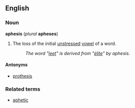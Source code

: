 ==English==
===Noun===
'''aphesis''' (''plural'' '''apheses''')

#The loss of the initial [[unstressed]] [[vowel]] of a word.
#:''The word "[[leet]]" is derived from "[[élite]]" by aphesis.''

====Antonyms====
*[[prothesis]]

===Related terms===
*[[aphetic]]